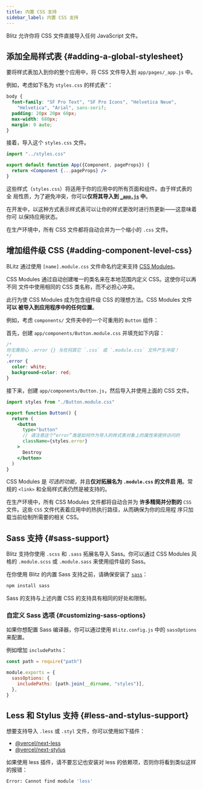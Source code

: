 ```yaml
---
title: 内置 CSS 支持
sidebar_label: 内置 CSS 支持
---
```


Blitz 允许你将 CSS 文件直接导入任何 JavaScript 文件。

## 添加全局样式表 {#adding-a-global-stylesheet}

要将样式表加入到你的整个应用中，将 CSS 文件导入到 `app/pages/_app.js` 中。

例如，考虑如下名为 `styles.css` 的样式表“：

```css
body {
  font-family: "SF Pro Text", "SF Pro Icons", "Helvetica Neue",
    "Helvetica", "Arial", sans-serif;
  padding: 20px 20px 60px;
  max-width: 680px;
  margin: 0 auto;
}
```

接着，导入这个 `styles.css` 文件。

```jsx
import "../styles.css"

export default function App({Component, pageProps}) {
  return <Component {...pageProps} />
}
```

这些样式（`styles.css`）将适用于你的应用中的所有页面和组件。由于样式表的全
局性质，为了避免冲突，你可以**仅将其导入到 [`_app.js`](./app-component)
中**。

在开发中，以这种方式表示样式表可以让你的样式更改时进行热更新——这意味着你可
以保持应用状态。

在生产环境中，所有 CSS 文件都将自动合并为一个缩小的 `.css` 文件。

## 增加组件级 CSS {#adding-component-level-css}

BLitz 通过使用 `[name].module.css` 文件命名约定来支持
[CSS Modules](https://github.com/css-modules/css-modules)。

CSS Modules 通过自动创建唯一的类名来在本地范围内定义 CSS。这使你可以再不同
文件中使用相同的 CSS 类名称，而不必担心冲突。

此行为使 CSS Modules 成为包含组件级 CSS 的理想方法。CSS Modules 文件**可以
被导入到应用程序中的任何位置**。

例如，考虑 `components/` 文件夹中的一个可重用的 `Button` 组件：

首先，创建 `app/components/Button.module.css` 并填充如下内容：

```css
/*
你无需担心 .error {} 与任何其它 `.css` 或 `.module.css` 文件产生冲突！
*/
.error {
  color: white;
  background-color: red;
}
```

接下来，创建 `app/components/Button.js`，然后导入并使用上面的 CSS 文件。

```jsx
import styles from "./Button.module.css"

export function Button() {
  return (
    <button
      type="button"
      // 请注意这个“error”类是如何作为导入的样式表对象上的属性来提供访问的
      className={styles.error}
    >
      Destroy
    </button>
  )
}
```

CSS Modules 是 _可选的功能_，并且**仅对拓展名为 `.module.css` 的文件启
用**。常规的 `<link>` 和全局样式表仍然是被支持的。

在生产环境中，所有 CSS Modules 文件都将自动合并为 **许多精简并分割的**
`CSS` 文件。这些 `CSS` 文件代表着应用中的热执行路径，从而确保为你的应用程
序只加载当前绘制所需要的相关 CSS。

## Sass 支持 {#sass-support}

Blitz 支持你使用 `.scss` 和 `.sass` 拓展名导入 Sass。你可以通过 CSS
Modules 风格的 `.module.scss` 或 `.module.sass` 来使用组件级的 Sass。

在你使用 Blitz 的内置 Sass 支持之前，请确保安装了
[`sass`](https://github.com/sass/sass)：

```bash
npm install sass
```

Sass 的支持与上述内置 CSS 的支持具有相同的好处和限制。

### 自定义 Sass 选项 {#customizing-sass-options}

如果你想配置 Sass 编译器，你可以通过使用 `Blitz.config.js` 中的
`sassOptions` 来配置。

例如增加 `includePaths`：

```js
const path = require("path")

module.exports = {
  sassOptions: {
    includePaths: [path.join(__dirname, "styles")],
  },
}
```

## Less 和 Stylus 支持 {#less-and-stylus-support}

想要支持导入 `.less` 或 `.styl` 文件，你可以使用如下插件：

- [@vercel/next-less](https://github.com/vercel/next-plugins/tree/master/packages/next-less)
- [@vercel/next-stylus](https://github.com/vercel/next-plugins/tree/master/packages/next-stylus)

如果使用 less 插件，请不要忘记也安装对 less 的依赖项，否则你将看到类似这样
的报错：

```bash
Error: Cannot find module 'less'
```
